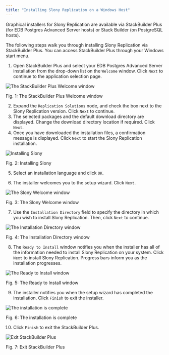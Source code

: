 ```yaml
---
title: "Installing Slony Replication on a Windows Host"
---
```


<div id="using_the_graphical_installer" class="registered_link"></div>

Graphical installers for Slony Replication are available via StackBuilder Plus (for EDB Postgres Advanced Server hosts) or Stack Builder (on PostgreSQL hosts).

The following steps walk you through installing Slony Replication via StackBuilder Plus. You can access StackBuilder Plus through your Windows start menu.

1.  Open StackBuilder Plus and select your EDB Postgres Advanced Server installation from the drop-down list on the `Welcome` window. Click `Next` to continue to the application selection page.

![The StackBuilder Plus Welcome window](../images/slony_welcome1.png)

Fig. 1: The StackBuilder Plus Welcome window

2.  Expand the `Replication Solutions` node, and check the box next to the Slony Replication version. Click `Next` to continue.
3.  The selected packages and the default download directory are displayed. Change the download directory location if required. Click `Next`.
4.  Once you have downloaded the installation files, a confirmation message is displayed. Click `Next` to start the Slony Replication installation.

![Installing Slony](../images/sbp_start_installation.png)

Fig. 2: Installing Slony

5.  Select an installation language and click `OK`.

6.  The installer welcomes you to the setup wizard. Click `Next`.

![The Slony Welcome window](../images/slony_setup5.png)

Fig. 3: The Slony Welcome window

7.  Use the `Installation Directory` field to specify the directory in which you wish to install Slony Replication. Then, click `Next` to continue.

![The Installation Directory window](../images/slony_installation_directory.png)

Fig. 4: The Installation Directory window

8.  The `Ready to Install` window notifies you when the installer has all of the information needed to install Slony Replication on your system. Click `Next` to install Slony Replication. Progress bars inform you as the installation progresses.

![The Ready to Install window](../images/slony_ready_to_install.png)

Fig. 5: The Ready to Install window

9.  The installer notifies you when the setup wizard has completed the installation. Click `Finish` to exit the installer.

![The installation is complete](../images/slony_setup_complete9.png)

Fig. 6: The installation is complete

10. Click `Finish` to exit the StackBuilder Plus.

![Exit StackBuilder Plus](../images/sbp_installation_complete.png)

Fig. 7: Exit StackBuilder Plus
